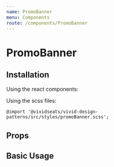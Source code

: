 ```yaml
---
name: PromoBanner
menu: Components
route: /components/PromoBanner
---
```



# PromoBanner

## Installation

Using the react components:


Using the scss files:

    @import '@vividseats/vivid-design-patterns/src/styles/promoBanner.scss';

## Props

<PropsTable of={PromoBanner} />

## Basic Usage

<Playground>
    <PromoBanner
        offerType="Offer type"
        offerHeadline="Offer headline"
        offerSubheadline="Offer subheadline"
        offerDetails="Offer details"
        legalText="Legal text"
    />
</Playground>

